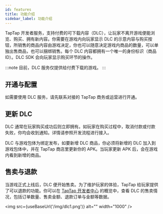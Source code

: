 ```yaml
---
id: features
title: 功能介绍
sidebar_label: 功能介绍
---
```




TapTap 开发者服务，支持付费的可下载内容（DLC），让玩家不离开游戏便能浏览、购买、拥有新内容。你需要在游戏内向玩家显示 DLC 的示意内容与购买按钮，所销售的商品内容由游戏决定，你也可以随意决定游戏内商品的数量，可以单独出售商品，也可以捆绑销售。每个 DLC 内容都拥有一个唯一的身份标识（商品 ID）。DLC SDK 会向玩家显示购买环节的操作。

:::note
目前，DLC 服务仅提供给付费下载的游戏。
:::

## 开通与配置

如需要使用 DLC 服务，请先联系对接的 TapTap 商务或运营进行开通。

## 更新 DLC

DLC 通常在玩家购买成功后则立即拥有。如玩家在购买过程中，取消付款或付款失败，你均会收到通知。详情请参照开发流程进行接入。

DLC 与游戏包体为绑定发布，如要新增 DLC 商品，你必须将新增的 DLC 加入到游戏包体中，并在 TapTap 商店里更新你的 APK。当玩家更新 APK 后，会在游戏内看到新增的商品。

## 售卖与退款

当游戏正式上线后，DLC 便开始售卖。为了维护玩家的体验，TapTap 给玩家提供了可以退款的功能。你可以在 [TapTap 开发者中心](https://developer.taptap.com/) 的概览中，查看 DLC 的售卖情况，包括订单数量、售卖金额、退款订单与金额等数据。

<img src={useBaseUrl('/img/dlc1.png')} alt="" width="1000" />
